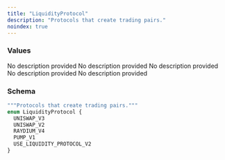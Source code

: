 ```yaml
---
title: "LiquidityProtocol"
description: "Protocols that create trading pairs."
noindex: true
---
```


### Values

<ResponseField name="UNISWAP_V3" type="enum">
  No description provided
</ResponseField>

<ResponseField name="UNISWAP_V2" type="enum">
  No description provided
</ResponseField>

<ResponseField name="RAYDIUM_V4" type="enum">
  No description provided
</ResponseField>

<ResponseField name="PUMP_V1" type="enum">
  No description provided
</ResponseField>

<ResponseField name="USE_LIQUIDITY_PROTOCOL_V2" type="enum">
  No description provided
</ResponseField>

### Schema


```graphql 
"""Protocols that create trading pairs."""
enum LiquidityProtocol {
  UNISWAP_V3
  UNISWAP_V2
  RAYDIUM_V4
  PUMP_V1
  USE_LIQUIDITY_PROTOCOL_V2
}
```
